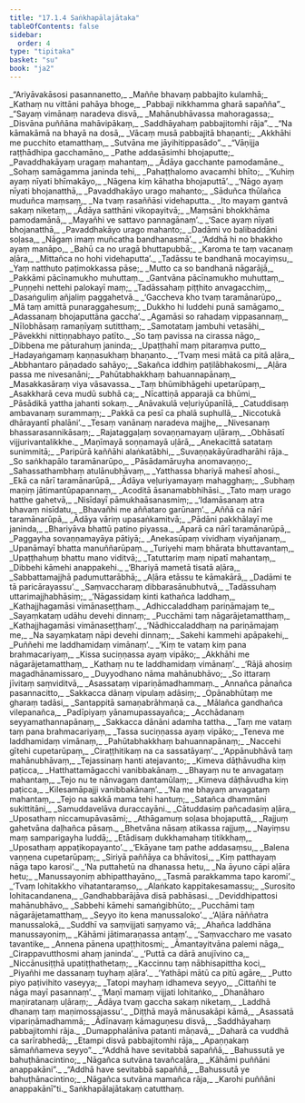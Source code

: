 ```yaml
---
title: "17.1.4 Saṅkhapālajātaka"
tableOfContents: false
sidebar:
  order: 4
type: "tipitaka"
basket: "su"
book: "ja2"
---
```



<DynamicBreadcrumb />

<Division number="143" book="ja2">

<Paragraph number="147" type="verses" book="ja2">
_“Ariyāvakāsosi pasannanetto,_  
_Maññe bhavaṃ pabbajito kulamhā;_  
_Kathaṃ nu vittāni pahāya bhoge,_  
_Pabbaji nikkhamma gharā sapañña”._  

</Paragraph>

</Division>
<Division number="144" book="ja2">

<Paragraph number="148" type="verses" book="ja2">
_“Sayaṃ vimānaṃ naradeva disvā,_  
_Mahānubhāvassa mahoragassa;_  
_Disvāna puññāna mahāvipākaṃ,_  
_Saddhāyahaṃ pabbajitomhi rāja”._  

</Paragraph>

</Division>
<Division number="145" book="ja2">

<Paragraph number="149" type="verses" book="ja2">
_“Na kāmakāmā na bhayā na dosā,_  
_Vācaṃ musā pabbajitā bhaṇanti;_  
_Akkhāhi me pucchito etamatthaṃ,_  
_Sutvāna me jāyihitippasādo”._  

</Paragraph>

</Division>
<Division number="146" book="ja2">

<Paragraph number="150" type="verses" book="ja2">
_“Vāṇijja raṭṭhādhipa gacchamāno,_  
_Pathe addasāsimhi bhojaputte;_  
_Pavaddhakāyaṃ uragaṃ mahantaṃ,_  
_Ādāya gacchante pamodamāne._  

</Paragraph>

</Division>
<Division number="147" book="ja2">

<Paragraph number="151" type="verses" book="ja2">
_Sohaṃ samāgamma janinda tehi,_  
_Pahaṭṭhalomo avacamhi bhīto;_  
_‘Kuhiṃ ayaṃ nīyati bhīmakāyo,_  
_Nāgena kiṃ kāhatha bhojaputtā’._  

</Paragraph>

</Division>
<Division number="148" book="ja2">

<Paragraph number="152" type="verses" book="ja2">
_‘Nāgo ayaṃ nīyati bhojanatthā,_  
_Pavaddhakāyo urago mahanto;_  
_Sāduñca thūlañca muduñca maṃsaṃ,_  
_Na tvaṃ rasaññāsi videhaputta._  

</Paragraph>

</Division>
<Division number="149" book="ja2">

<Paragraph number="153" type="verses" book="ja2">
_Ito mayaṃ gantvā sakaṃ niketaṃ,_  
_Ādāya satthāni vikopayitvā;_  
_Maṃsāni bhokkhāma pamodamānā,_  
_Mayañhi ve sattavo pannagānaṃ’._  

</Paragraph>

</Division>
<Division number="150" book="ja2">

<Paragraph number="154" type="verses" book="ja2">
_‘Sace ayaṃ nīyati bhojanatthā,_  
_Pavaddhakāyo urago mahanto;_  
_Dadāmi vo balibaddāni soḷasa,_  
_Nāgaṃ imaṃ muñcatha bandhanasmā’._  

</Paragraph>

</Division>
<Division number="151" book="ja2">

<Paragraph number="155" type="verses" book="ja2">
_‘Addhā hi no bhakkho ayaṃ manāpo,_  
_Bahū ca no uragā bhuttapubbā;_  
_Karoma te taṃ vacanaṃ aḷāra,_  
_Mittañca no hohi videhaputta’._  

</Paragraph>

</Division>
<Division number="152" book="ja2">

<Paragraph number="156" type="verses" book="ja2">
_Tadāssu te bandhanā mocayiṃsu,_  
_Yaṃ natthuto paṭimokkassa pāse;_  
_Mutto ca so bandhanā nāgarājā,_  
_Pakkāmi pācīnamukho muhuttaṃ._  

</Paragraph>

</Division>
<Division number="153" book="ja2">

<Paragraph number="157" type="verses" book="ja2">
_Gantvāna pācīnamukho muhuttaṃ,_  
_Puṇṇehi nettehi palokayī maṃ;_  
_Tadāssahaṃ piṭṭhito anvagacchiṃ,_  
_Dasaṅguliṃ añjaliṃ paggahetvā._  

</Paragraph>

</Division>
<Division number="154" book="ja2">

<Paragraph number="158" type="verses" book="ja2">
_‘Gaccheva kho tvaṃ taramānarūpo,_  
_Mā taṃ amittā punaraggahesuṃ;_  
_Dukkho hi luddehi punā samāgamo,_  
_Adassanaṃ bhojaputtāna gaccha’._  

</Paragraph>

</Division>
<Division number="155" book="ja2">

<Paragraph number="159" type="verses" book="ja2">
_Agamāsi so rahadaṃ vippasannaṃ,_  
_Nīlobhāsaṃ ramaṇīyaṃ sutitthaṃ;_  
_Samotataṃ jambuhi vetasāhi,_  
_Pāvekkhi nittiṇṇabhayo patīto._  

</Paragraph>

</Division>
<Division number="156" book="ja2">

<Paragraph number="160" type="verses" book="ja2">
_So taṃ pavissa na cirassa nāgo,_  
_Dibbena me pāturahuṃ janinda;_  
_Upaṭṭhahī maṃ pitaraṃva putto,_  
_Hadayaṅgamaṃ kaṇṇasukhaṃ bhaṇanto._  

</Paragraph>

</Division>
<Division number="157" book="ja2">

<Paragraph number="161" type="verses" book="ja2">
_‘Tvaṃ mesi mātā ca pitā aḷāra,_  
_Abbhantaro pāṇadado sahāyo;_  
_Sakañca iddhiṃ paṭilābhakosmi,_  
_Aḷāra passa me nivesanāni;_  
_Pahūtabhakkhaṃ bahuannapānaṃ,_  
_Masakkasāraṃ viya vāsavassa._  

</Paragraph>

</Division>
<Division number="158" book="ja2">

<Paragraph number="162" type="verses" book="ja2">
_Taṃ bhūmibhāgehi upetarūpaṃ,_  
_Asakkharā ceva mudū subhā ca;_  
_Nīcattiṇā apparajā ca bhūmi,_  
_Pāsādikā yattha jahanti sokaṃ._  

</Paragraph>

</Division>
<Division number="159" book="ja2">

<Paragraph number="163" type="verses" book="ja2">
_Anāvakulā veḷuriyūpanīlā,_  
_Catuddisaṃ ambavanaṃ surammaṃ;_  
_Pakkā ca pesī ca phalā suphullā,_  
_Niccotukā dhārayantī phalāni’._  

</Paragraph>

</Division>
<Division number="160" book="ja2">

<Paragraph number="164" type="verses" book="ja2">
_Tesaṃ vanānaṃ naradeva majjhe,_  
_Nivesanaṃ bhassarasannikāsaṃ;_  
_Rajataggaḷaṃ sovaṇṇamayaṃ uḷāraṃ,_  
_Obhāsatī vijjurivantalikkhe._  

</Paragraph>

</Division>
<Division number="161" book="ja2">

<Paragraph number="165" type="verses" book="ja2">
_Maṇīmayā soṇṇamayā uḷārā,_  
_Anekacittā satataṃ sunimmitā;_  
_Paripūrā kaññāhi alaṅkatābhi,_  
_Suvaṇṇakāyūradharāhi rāja._  

</Paragraph>

</Division>
<Division number="162" book="ja2">

<Paragraph number="166" type="verses" book="ja2">
_So saṅkhapālo taramānarūpo,_  
_Pāsādamāruyha anomavaṇṇo;_  
_Sahassathambhaṃ atulānubhāvaṃ,_  
_Yatthassa bhariyā mahesī ahosi._  

</Paragraph>

</Division>
<Division number="163" book="ja2">

<Paragraph number="167" type="verses" book="ja2">
_Ekā ca nārī taramānarūpā,_  
_Ādāya veḷuriyamayaṃ mahagghaṃ;_  
_Subhaṃ maṇiṃ jātimantūpapannaṃ,_  
_Acoditā āsanamabbhihāsi._  

</Paragraph>

</Division>
<Division number="164" book="ja2">

<Paragraph number="168" type="verses" book="ja2">
_Tato maṃ urago hatthe gahetvā,_  
_Nisīdayī pāmukhaāsanasmiṃ;_  
_‘Idamāsanaṃ atra bhavaṃ nisīdatu,_  
_Bhavañhi me aññataro garūnaṃ’._  

</Paragraph>

</Division>
<Division number="165" book="ja2">

<Paragraph number="169" type="verses" book="ja2">
_Aññā ca nārī taramānarūpā,_  
_Ādāya vāriṃ upasaṅkamitvā;_  
_Pādāni pakkhālayī me janinda,_  
_Bhariyāva bhattū patino piyassa._  

</Paragraph>

</Division>
<Division number="166" book="ja2">

<Paragraph number="170" type="verses" book="ja2">
_Aparā ca nārī taramānarūpā,_  
_Paggayha sovaṇṇamayāya pātiyā;_  
_Anekasūpaṃ vividhaṃ viyañjanaṃ,_  
_Upanāmayī bhatta manuññarūpaṃ._  

</Paragraph>

</Division>
<Division number="167" book="ja2">

<Paragraph number="171" type="verses" book="ja2">
_Turiyehi maṃ bhārata bhuttavantaṃ,_  
_Upaṭṭhahuṃ bhattu mano viditvā;_  
_Tatuttariṃ maṃ nipatī mahantaṃ,_  
_Dibbehi kāmehi anappakehi._  

</Paragraph>

</Division>
<Division number="168" book="ja2">

<Paragraph number="172" type="verses" book="ja2">
_‘Bhariyā mametā tisatā aḷāra,_  
_Sabbattamajjhā padumuttarābhā;_  
_Aḷāra etāssu te kāmakārā,_  
_Dadāmi te tā paricārayassu’._  

</Paragraph>

</Division>
<Division number="169" book="ja2">

<Paragraph number="173" type="verses" book="ja2">
_Saṃvaccharaṃ dibbarasānubhutvā,_  
_Tadāssuhaṃ uttarimajjhabhāsiṃ;_  
_‘Nāgassidaṃ kinti kathañca laddhaṃ,_  
_Kathajjhagamāsi vimānaseṭṭhaṃ._  

</Paragraph>

</Division>
<Division number="170" book="ja2">

<Paragraph number="174" type="verses" book="ja2">
_Adhiccaladdhaṃ pariṇāmajaṃ te,_  
_Sayaṃkataṃ udāhu devehi dinnaṃ;_  
_Pucchāmi taṃ nāgarājetamatthaṃ,_  
_Kathajjhagamāsi vimānaseṭṭhaṃ’._  

</Paragraph>

</Division>
<Division number="171" book="ja2">

<Paragraph number="175" type="verses" book="ja2">
_‘Nādhiccaladdhaṃ na pariṇāmajaṃ me,_  
_Na sayaṃkataṃ nāpi devehi dinnaṃ;_  
_Sakehi kammehi apāpakehi,_  
_Puññehi me laddhamidaṃ vimānaṃ’._  

</Paragraph>

</Division>
<Division number="172" book="ja2">

<Paragraph number="176" type="verses" book="ja2">
_‘Kiṃ te vataṃ kiṃ pana brahmacariyaṃ,_  
_Kissa suciṇṇassa ayaṃ vipāko;_  
_Akkhāhi me nāgarājetamatthaṃ,_  
_Kathaṃ nu te laddhamidaṃ vimānaṃ’._  

</Paragraph>

</Division>
<Division number="173" book="ja2">

<Paragraph number="177" type="verses" book="ja2">
_‘Rājā ahosiṃ magadhānamissaro,_  
_Duyyodhano nāma mahānubhāvo;_  
_So ittaraṃ jīvitaṃ saṃviditvā,_  
_Asassataṃ vipariṇāmadhammaṃ._  

</Paragraph>

</Division>
<Division number="174" book="ja2">

<Paragraph number="178" type="verses" book="ja2">
_Annañca pānañca pasannacitto,_  
_Sakkacca dānaṃ vipulaṃ adāsiṃ;_  
_Opānabhūtaṃ me gharaṃ tadāsi,_  
_Santappitā samaṇabrāhmaṇā ca._  

</Paragraph>

</Division>
<Division number="175" book="ja2">

<Paragraph number="179" type="verses" book="ja2">
_Mālañca gandhañca vilepanañca,_  
_Padīpiyaṃ yānamupassayañca;_  
_Acchādanaṃ seyyamathannapānaṃ,_  
_Sakkacca dānāni adamha tattha._  

</Paragraph>

</Division>
<Division number="176" book="ja2">

<Paragraph number="180" type="verses" book="ja2">
_Taṃ me vataṃ taṃ pana brahmacariyaṃ,_  
_Tassa suciṇṇassa ayaṃ vipāko;_  
_Teneva me laddhamidaṃ vimānaṃ,_  
_Pahūtabhakkhaṃ bahuannapānaṃ;_  
_Naccehi gītehi cupetarūpaṃ,_  
_Ciraṭṭhitikaṃ na ca sassatāyaṃ’._  

</Paragraph>

</Division>
<Division number="177" book="ja2">

<Paragraph number="181" type="verses" book="ja2">
_‘Appānubhāvā taṃ mahānubhāvaṃ,_  
_Tejassinaṃ hanti atejavanto;_  
_Kimeva dāṭhāvudha kiṃ paṭicca,_  
_Hatthattamāgacchi vanibbakānaṃ._  

</Paragraph>

</Division>
<Division number="178" book="ja2">

<Paragraph number="182" type="verses" book="ja2">
_Bhayaṃ nu te anvagataṃ mahantaṃ,_  
_Tejo nu te nānvagaṃ dantamūlaṃ;_  
_Kimeva dāṭhāvudha kiṃ paṭicca,_  
_Kilesamāpajji vanibbakānaṃ’._  

</Paragraph>

</Division>
<Division number="179" book="ja2">

<Paragraph number="183" type="verses" book="ja2">
_‘Na me bhayaṃ anvagataṃ mahantaṃ,_  
_Tejo na sakkā mama tehi hantuṃ;_  
_Satañca dhammāni sukittitāni,_  
_Samuddavelāva duraccayāni._  

</Paragraph>

</Division>
<Division number="180" book="ja2">

<Paragraph number="184" type="verses" book="ja2">
_Cātuddasiṃ pañcadasiṃ aḷāra,_  
_Uposathaṃ niccamupāvasāmi;_  
_Athāgamuṃ soḷasa bhojaputtā,_  
_Rajjuṃ gahetvāna daḷhañca pāsaṃ._  

</Paragraph>

</Division>
<Division number="181" book="ja2">

<Paragraph number="185" type="verses" book="ja2">
_Bhetvāna nāsaṃ atikassa rajjuṃ,_  
_Nayiṃsu maṃ samparigayha luddā;_  
_Etādisaṃ dukkhamahaṃ titikkhaṃ,_  
_Uposathaṃ appaṭikopayanto’._  

</Paragraph>

</Division>
<Division number="182" book="ja2">

<Paragraph number="186" type="verses" book="ja2">
_‘Ekāyane taṃ pathe addasaṃsu,_  
_Balena vaṇṇena cupetarūpaṃ;_  
_Siriyā paññāya ca bhāvitosi,_  
_Kiṃ patthayaṃ nāga tapo karosi’._  

</Paragraph>

</Division>
<Division number="183" book="ja2">

<Paragraph number="187" type="verses" book="ja2">
_‘Na puttahetū na dhanassa hetu,_  
_Na āyuno cāpi aḷāra hetu;_  
_Manussayoniṃ abhipatthayāno,_  
_Tasmā parakkamma tapo karomi’._  

</Paragraph>

</Division>
<Division number="184" book="ja2">

<Paragraph number="188" type="verses" book="ja2">
_‘Tvaṃ lohitakkho vihatantaraṃso,_  
_Alaṅkato kappitakesamassu;_  
_Surosito lohitacandanena,_  
_Gandhabbarājāva disā pabhāsasi._  

</Paragraph>

</Division>
<Division number="185" book="ja2">

<Paragraph number="189" type="verses" book="ja2">
_Deviddhipattosi mahānubhāvo,_  
_Sabbehi kāmehi samaṅgibhūto;_  
_Pucchāmi taṃ nāgarājetamatthaṃ,_  
_Seyyo ito kena manussaloko’._  

</Paragraph>

</Division>
<Division number="186" book="ja2">

<Paragraph number="190" type="verses" book="ja2">
_‘Aḷāra nāññatra manussalokā,_  
_Suddhī va saṃvijjati saṃyamo vā;_  
_Ahañca laddhāna manussayoniṃ,_  
_Kāhāmi jātimaraṇassa antaṃ’._  

</Paragraph>

</Division>
<Division number="187" book="ja2">

<Paragraph number="191" type="verses" book="ja2">
_‘Saṃvaccharo me vasato tavantike,_  
_Annena pānena upaṭṭhitosmi;_  
_Āmantayitvāna palemi nāga,_  
_Cirappavutthosmi ahaṃ janinda’._  

</Paragraph>

</Division>
<Division number="188" book="ja2">

<Paragraph number="192" type="verses" book="ja2">
_‘Puttā ca dārā anujīvino ca,_  
_Niccānusiṭṭhā upatiṭṭhathetaṃ;_  
_Kaccinnu taṃ nābhisapittha koci,_  
_Piyañhi me dassanaṃ tuyhaṃ aḷāra’._  

</Paragraph>

</Division>
<Division number="189" book="ja2">

<Paragraph number="193" type="verses" book="ja2">
_‘Yathāpi mātū ca pitū agāre,_  
_Putto piyo paṭivihito vaseyya;_  
_Tatopi mayhaṃ idhameva seyyo,_  
_Cittañhi te nāga mayī pasannaṃ’._  

</Paragraph>

</Division>
<Division number="190" book="ja2">

<Paragraph number="194" type="verses" book="ja2">
_‘Maṇī mamaṃ vijjati lohitaṅko,_  
_Dhanāharo maṇiratanaṃ uḷāraṃ;_  
_Ādāya tvaṃ gaccha sakaṃ niketaṃ,_  
_Laddhā dhanaṃ taṃ maṇimossajassu’._  

</Paragraph>

</Division>
<Division number="191" book="ja2">

<Paragraph number="195" type="verses" book="ja2">
_Diṭṭhā mayā mānusakāpi kāmā,_  
_Asassatā vipariṇāmadhammā;_  
_Ādīnavaṃ kāmaguṇesu disvā,_  
_Saddhāyahaṃ pabbajitomhi rāja._  

</Paragraph>

</Division>
<Division number="192" book="ja2">

<Paragraph number="196" type="verses" book="ja2">
_Dumapphalānīva patanti māṇavā,_  
_Daharā ca vuddhā ca sarīrabhedā;_  
_Etampi disvā pabbajitomhi rāja,_  
_Apaṇṇakaṃ sāmaññameva seyyo”._  

</Paragraph>

</Division>
<Division number="193" book="ja2">

<Paragraph number="197" type="verses" book="ja2">
_“Addhā have sevitabbā sapaññā,_  
_Bahussutā ye bahuṭhānacintino;_  
_Nāgañca sutvāna tavañcaḷāra,_  
_Kāhāmi puññāni anappakāni”._  

</Paragraph>

</Division>
<Division number="194" book="ja2">

<Paragraph number="198" type="verses" book="ja2">
_“Addhā have sevitabbā sapaññā,_  
_Bahussutā ye bahuṭhānacintino;_  
_Nāgañca sutvāna mamañca rāja,_  
_Karohi puññāni anappakānī”ti._  


</Paragraph>
</Division>

<Paragraph number="199" type="center" book="ja2">
Saṅkhapālajātakaṃ catutthaṃ.
</Paragraph>